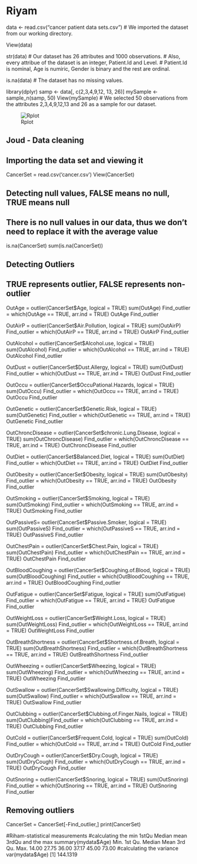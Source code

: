 # Riyam

data <- read.csv("cancer patient data sets.csv")
# We imported the dataset from our working directory.

View(data)

str(data)
# Our dataset has 26 attributes and 1000 observations.
# Also, every attribue of the dataset is an integer, Patient.Id and Level.
# Patient.Id is nominal, Age is numiric, Gender is binary and the rest are ordinal.

is.na(data)
# The dataset has no missing values.

library(dplyr)
samp <- data[, c(2,3,4,9,12, 13, 26)]
mySample <- sample_n(samp, 50)
View(mySample)
# We selected 50 observations from the attributes 2,3,4,9,12,13 and 26 as a sample for our dataset.

![Rplot](https://github.com/RiyamAmin/Group6project/assets/144916235/b71b3c1b-1b59-45b2-b4bf-47afda869ef2)

#########################

## Joud - Data cleaning
## Importing the data set and viewing it
CancerSet = read.csv('cancer.csv')
View(CancerSet)


## Detecting null values, FALSE means no null, TRUE means null
## There is no null values in our data, thus we don't need to replace it with the average value
is.na(CancerSet)
sum(is.na(CancerSet))


## Detecting Outliers
## TRUE represents outlier, FALSE represents non-outlier

OutAge = outlier(CancerSet$Age, logical = TRUE)
sum(OutAge)
Find_outlier = which(OutAge == TRUE, arr.ind = TRUE)
OutAge
Find_outlier


OutAirP = outlier(CancerSet$Air.Pollution, logical = TRUE)
sum(OutAirP)
Find_outlier = which(OutAirP == TRUE, arr.ind = TRUE)
OutAirP
Find_outlier

OutAlcohol = outlier(CancerSet$Alcohol.use, logical = TRUE)
sum(OutAlcohol)
Find_outlier = which(OutAlcohol == TRUE, arr.ind = TRUE)
OutAlcohol
Find_outlier

OutDust = outlier(CancerSet$Dust.Allergy, logical = TRUE)
sum(OutDust)
Find_outlier = which(OutDust == TRUE, arr.ind = TRUE)
OutDust
Find_outlier

OutOccu = outlier(CancerSet$OccuPational.Hazards, logical = TRUE)
sum(OutOccu)
Find_outlier = which(OutOccu == TRUE, arr.ind = TRUE)
OutOccu
Find_outlier

OutGenetic = outlier(CancerSet$Genetic.Risk, logical = TRUE)
sum(OutGenetic)
Find_outlier = which(OutGenetic == TRUE, arr.ind = TRUE)
OutGenetic
Find_outlier

OutChroncDisease = outlier(CancerSet$chronic.Lung.Disease, logical = TRUE)
sum(OutChroncDisease)
Find_outlier = which(OutChroncDisease == TRUE, arr.ind = TRUE)
OutChroncDisease
Find_outlier

OutDiet = outlier(CancerSet$Balanced.Diet, logical = TRUE)
sum(OutDiet)
Find_outlier = which(OutDiet == TRUE, arr.ind = TRUE)
OutDiet
Find_outlier

OutObesity = outlier(CancerSet$Obesity, logical = TRUE)
sum(OutObesity)
Find_outlier = which(OutObesity == TRUE, arr.ind = TRUE)
OutObesity
Find_outlier

OutSmoking = outlier(CancerSet$Smoking, logical = TRUE)
sum(OutSmoking)
Find_outlier = which(OutSmoking == TRUE, arr.ind = TRUE)
OutSmoking
Find_outlier

OutPassiveS= outlier(CancerSet$Passive.Smoker, logical = TRUE)
sum(OutPassiveS)
Find_outlier = which(OutPassiveS == TRUE, arr.ind = TRUE)
OutPassiveS
Find_outlier

OutChestPain = outlier(CancerSet$Chest.Pain, logical = TRUE)
sum(OutChestPain)
Find_outlier = which(OutChestPain == TRUE, arr.ind = TRUE)
OutChestPain
Find_outlier

OutBloodCoughing = outlier(CancerSet$Coughing.of.Blood, logical = TRUE)
sum(OutBloodCoughing)
Find_outlier = which(OutBloodCoughing == TRUE, arr.ind = TRUE)
OutBloodCoughing
Find_outlier

OutFatigue = outlier(CancerSet$Fatigue, logical = TRUE)
sum(OutFatigue)
Find_outlier = which(OutFatigue == TRUE, arr.ind = TRUE)
OutFatigue
Find_outlier

OutWeightLoss = outlier(CancerSet$Weight.Loss, logical = TRUE)
sum(OutWeightLoss)
Find_outlier = which(OutWeightLoss == TRUE, arr.ind = TRUE)
OutWeightLoss
Find_outlier

OutBreathShortness = outlier(CancerSet$Shortness.of.Breath, logical = TRUE)
sum(OutBreathShortness)
Find_outlier = which(OutBreathShortness == TRUE, arr.ind = TRUE)
OutBreathShortness
Find_outlier

OutWheezing = outlier(CancerSet$Wheezing, logical = TRUE)
sum(OutWheezing)
Find_outlier = which(OutWheezing == TRUE, arr.ind = TRUE)
OutWheezing
Find_outlier

OutSwallow = outlier(CancerSet$Swallowing.Difficulty, logical = TRUE)
sum(OutSwallow)
Find_outlier = which(OutSwallow == TRUE, arr.ind = TRUE)
OutSwallow
Find_outlier

OutClubbing = outlier(CancerSet$Clubbing.of.Finger.Nails, logical = TRUE)
sum(OutClubbing)Find_outlier = which(OutClubbing == TRUE, arr.ind = TRUE)
OutClubbing
Find_outlier

OutCold = outlier(CancerSet$Frequent.Cold, logical = TRUE)
sum(OutCold)
Find_outlier = which(OutCold == TRUE, arr.ind = TRUE)
OutCold
Find_outlier

OutDryCough = outlier(CancerSet$Dry.Cough, logical = TRUE)
sum(OutDryCough)
Find_outlier = which(OutDryCough == TRUE, arr.ind = TRUE)
OutDryCough
Find_outlier

OutSnoring = outlier(CancerSet$Snoring, logical = TRUE)
sum(OutSnoring)
Find_outlier = which(OutSnoring == TRUE, arr.ind = TRUE)
OutSnoring
Find_outlier

## Removing outliers
CancerSet = CancerSet[-Find_outlier,]
print(CancerSet)


###################
#Riham-statistical measurements 
#calculating the min 1stQu Median mean 3rdQu and the max
summary(mydata$Age)
   Min. 1st Qu.  Median    Mean 3rd Qu.    Max. 
  14.00   27.75   36.00   37.17   45.00   73.00 
#calculating the variance
var(mydata$Age)
[1] 144.1319

